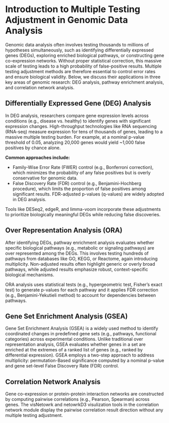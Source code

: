 # Introduction to Multiple Testing Adjustment in Genomic Data Analysis

Genomic data analysis often involves testing thousands to millions of hypotheses simultaneously, such as identifying differentially expressed genes (DEGs), exploring enriched biological pathways, or constructing gene co-expression networks. Without proper statistical correction, this massive scale of testing leads to a high probability of false-positive results. Multiple testing adjustment methods are therefore essential to control error rates and ensure biological validity. Below, we discuss their applications in three key areas of genomic research: DEG analysis, pathway enrichment analysis, and correlation network analysis.

## Differentially Expressed Gene (DEG) Analysis
In DEG analysis, researchers compare gene expression levels across conditions (e.g., disease vs. healthy) to identify genes with significant expression changes. High-throughput technologies like RNA sequencing (RNA-seq) measure expression for tens of thousands of genes, leading to a massive multiple testing burden. For example, at a nominal p-value threshold of 0.05, analyzing 20,000 genes would yield ~1,000 false positives by chance alone.

**Common approaches include:**

* Family-Wise Error Rate (FWER) control (e.g., Bonferroni correction), which minimizes the probability of any false positives but is overly conservative for genomic data.
* False Discovery Rate (FDR) control (e.g., Benjamini-Hochberg procedure), which limits the proportion of false positives among significant results. FDR-adjusted p-values (q-values) are widely adopted in DEG analysis.

Tools like DESeq2, edgeR, and limma-voom incorporate these adjustments to prioritize biologically meaningful DEGs while reducing false discoveries.

## Over Representation Analysis (ORA)
After identifying DEGs, pathway enrichment analysis evaluates whether specific biological pathways (e.g., metabolic or signaling pathways) are over represented among the DEGs. This involves testing hundreds of pathways from databases like GO, KEGG, or Reactome, again introducing multiplicity. Non-adjusted results often highlight generic or overly broad pathways, while adjusted results emphasize robust, context-specific biological mechanisms.

ORA analysis uses statistical tests (e.g., hypergeometric test, Fisher’s exact test) to generate p-values for each pathway and it applies FDR correction (e.g., Benjamini-Yekutieli method) to account for dependencies between pathways.

## Gene Set Enrichment Analysis (GSEA)

Gene Set Enrichment Analysis (GSEA) is a widely used method to identify coordinated changes in predefined gene sets (e.g., pathways, functional categories) across experimental conditions. Unlike traditional over representation analysis, GSEA evaluates whether genes in a set are enriched at the extremes of a ranked list of genes (e.g., ranked by differential expression). GSEA employs a two-step approach to address multiplicity: permutation-Based significance computed by a nominal p-value and gene set-level False Discovery Rate (FDR) control.   


## Correlation Network Analysis
Gene co-expression or protein-protein interaction networks are constructed by computing pairwise correlations (e.g., Pearson, Spearman) across genes. The visNetowrk and netowrkD3 visulization tools in the correlation network module display the pairwise correlation result direction without any multiple testing adjustment.
